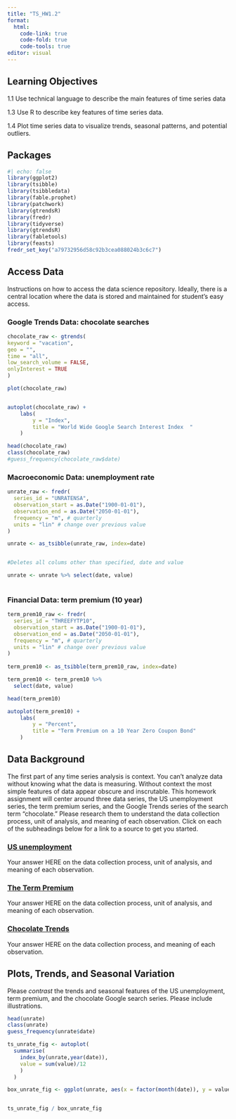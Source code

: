 ```yaml
---
title: "TS_HW1.2"
format: 
  html:
    code-link: true
    code-fold: true
    code-tools: true
editor: visual
---
```


## Learning Objectives

1.1 Use technical language to describe the main features of time series data

1.3 Use R to describe key features of time series data.

1.4 Plot time series data to visualize trends, seasonal patterns, and potential outliers.

## Packages

```r
#| echo: false
library(ggplot2)
library(tsibble)
library(tsibbledata)
library(fable.prophet)
library(patchwork)
library(gtrendsR)
library(fredr)
library(tidyverse)
library(gtrendsR)
library(fabletools)
library(feasts)
fredr_set_key("a79732956d58c92b3cea088024b3c6c7")

```

## Access Data

Instructions on how to access the data science repository. Ideally, there is a central location where the data is stored and maintained for student's easy access.

### Google Trends Data: chocolate searches

```r
chocolate_raw <- gtrends(
keyword = "vacation",
geo = "",
time = "all",
low_search_volume = FALSE,
onlyInterest = TRUE
)

plot(chocolate_raw)



```

```r
autoplot(chocolate_raw) +
    labs(
        y = "Index",
        title = "World Wide Google Search Interest Index  "
    )

head(chocolate_raw)
class(chocolate_raw)
#guess_frequency(chocolate_raw$date)
```

### Macroeconomic Data: unemployment rate

```r

unrate_raw <- fredr(
  series_id = "UNRATENSA",
  observation_start = as.Date("1900-01-01"),
  observation_end = as.Date("2050-01-01"),
  frequency = "m", # quarterly
  units = "lin" # change over previous value
)

unrate <- as_tsibble(unrate_raw, index=date)


#Deletes all colums other than specified, date and value

unrate <- unrate %>% select(date, value) 
  

```

### Financial Data: term premium (10 year)

```r

term_prem10_raw <- fredr(
  series_id = "THREEFYTP10",
  observation_start = as.Date("1900-01-01"),
  observation_end = as.Date("2050-01-01"),
  frequency = "m", # quarterly
  units = "lin" # change over previous value
)
  
term_prem10 <- as_tsibble(term_prem10_raw, index=date)

term_prem10 <- term_prem10 %>%
  select(date, value)

head(term_prem10)

autoplot(term_prem10) +
    labs(
        y = "Percent",
        title = "Term Premium on a 10 Year Zero Coupon Bond"
    )

```

## Data Background

The first part of any time series analysis is context. You can't analyze data without knowing what the data is measuring. Without context the most simple features of data appear obscure and inscrutable. This homework assignment will center around three data series, the US unemployment series, the term premium series, and the Google Trends series of the search term "chocolate." Please research them to understand the data collection process, unit of analysis, and meaning of each observation. Click on each of the subheadings below for a link to a source to get you started.

### [US unemployment](https://www.bls.gov/cps/cps_htgm.htm)

Your answer HERE on the data collection process, unit of analysis, and meaning of each observation.

### [The Term Premium](https://www.newyorkfed.org/research/data_indicators/term-premia-tabs#/overview)

Your answer HERE on the data collection process, unit of analysis, and meaning of each observation.

### [Chocolate Trends](https://support.google.com/trends/answer/4365533?hl=en)

Your answer HERE on the data collection process, and meaning of each observation.

## Plots, Trends, and Seasonal Variation

Please *contrast* the trends and seasonal features of the US unemployment, term premium, and the chocolate Google search series. Please include illustrations.

```r


head(unrate)
class(unrate)
guess_frequency(unrate$date)

ts_unrate_fig <- autoplot(
  summarise(
    index_by(unrate,year(date)),
    value = sum(value)/12
    )
  )

box_unrate_fig <- ggplot(unrate, aes(x = factor(month(date)), y = value)) + geom_boxplot()


ts_unrate_fig / box_unrate_fig
```

```r


```
